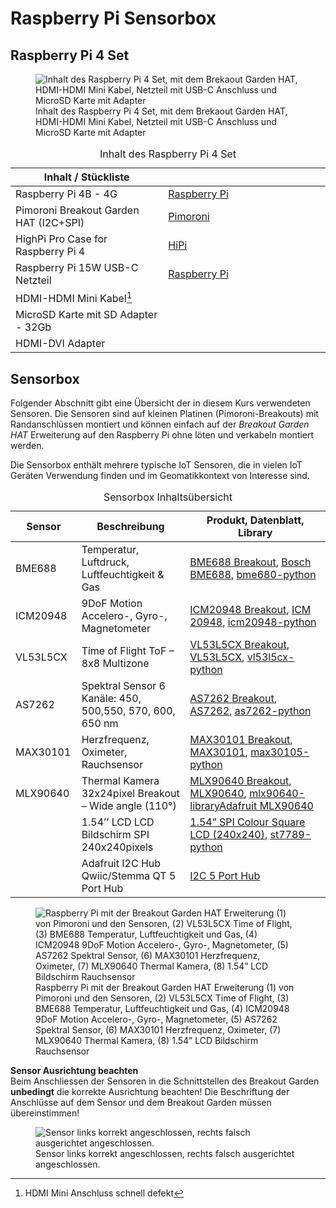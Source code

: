 # Raspberry Pi Sensorbox
## Raspberry Pi 4 Set

![Inhalt des Raspberry Pi 4 Set, mit dem Brekaout Garden HAT, HDMI-HDMI Mini Kabel, Netzteil mit USB-C Anschluss und MicroSD Karte mit Adapter ](images/raspberry_pi_box.jpg)

| Inhalt / Stückliste                                       |                                                              |
| --------------------------------------------------------- | ------------------------------------------------------------ |
| Raspberry Pi 4B - 4G                                      | [Raspberry Pi](https://www.raspberrypi.com/products/raspberry-pi-4-model-b/) |
| Pimoroni Breakout Garden HAT (I2C+SPI)                    | [Pimoroni](https://shop.pimoroni.com/products/breakout-garden-hat-i2c-spi) |
| HighPi Pro Case for Raspberry Pi 4                        | [HiPi](https://www.hipi.io/highpipro/)                       |
| Raspberry Pi 15W USB-C Netzteil                           | [Raspberry Pi](https://www.raspberrypi.com/products/type-c-power-supply/) |
| HDMI-HDMI Mini Kabel^[HDMI Mini Anschluss schnell defekt] |                                                              |
| MicroSD Karte mit SD Adapter - 32Gb                       |                                                              |
| HDMI-DVI Adapter                                          |                                                              |

Table: Inhalt des Raspberry Pi 4 Set

## Sensorbox
Folgender Abschnitt gibt eine Übersicht der in diesem Kurs verwendeten Sensoren. Die Sensoren sind auf kleinen Platinen (Pimoroni-Breakouts) mit Randanschlüssen montiert und können einfach auf der *Breakout Garden HAT* Erweiterung auf den Raspberry Pi ohne löten und verkabeln montiert werden.

Die Sensorbox enthält mehrere typische IoT Sensoren, die in vielen IoT Geräten Verwendung finden und im Geomatikkontext von Interesse sind.

| Sensor   | Beschreibung                                             | Produkt, Datenblatt, Library                                                                                                                                                                                                                                                                                                                                             |
|---------------|-------------------------|--------------------------------|
| BME688   | Temperatur, Luftdruck, Luftfeuchtigkeit & Gas            | [BME688 Breakout](https://shop.pimoroni.com/products/bme688-breakout?variant=39336951709779), [Bosch BME688](https://www.bosch-sensortec.com/products/environmental-sensors/gas-sensors/bme688), [bme680-python](https://github.com/pimoroni/bme680-python)                                                                                                              |
| ICM20948 | 9DoF Motion Accelero-, Gyro-, Magnetometer               | [ICM20948 Breakout](https://shop.pimoroni.com/products/icm20948), [ICM 20948](https://www.invensense.com/wp-content/uploads/2016/06/DS-000189-ICM-20948-v1.3.pdf), [icm20948-python](https://github.com/pimoroni/icm20948-python)                                                                                                                                        |
| VL53L5CX | Time of Flight ToF -- 8x8 Multizone                      | [VL53L5CX Breakout](https://shop.pimoroni.com/products/vl53l5cx-time-of-flight-tof-sensor-breakout), [VL53L5CX](https://cdn.shopify.com/s/files/1/0174/1800/files/vl53l5cx.pdf), [vl53l5cx-python](https://github.com/pimoroni/vl53l5cx-python)                                                                                                                          |
| AS7262   | Spektral Sensor 6 Kanäle: 450, 500,550, 570, 600, 650 nm | [AS7262 Breakout](https://shop.pimoroni.com/products/as7262-6-channel-spectral-sensor-spectrometer-breakout), [AS7262](https://ams.com/documents/20143/36005/AS7262_DS000486_5-00.pdf), [as7262-python](https://github.com/pimoroni/as7262-python)                                                                                                                       |
| MAX30101 | Herzfrequenz, Oximeter, Rauchsensor                      | [MAX30101 Breakout](https://shop.pimoroni.com/products/max30101-breakout-heart-rate-oximeter-smoke-sensor), [MAX30101](https://cdn.shopify.com/s/files/1/0174/1800/files/MAX30101.pdf), [max30105-python](https://github.com/pimoroni/max30105-python)                                                                                                                   |
| MLX90640 | Thermal Kamera 32x24pixel Breakout -- Wide angle (110°)  | [MLX90640 Breakout](https://shop.pimoroni.com/products/mlx90640-thermal-camera-breakout?variant=12549161746515), [MLX90640](https://www.melexis.com/-/media/files/documents/datasheets/mlx90640-datasheet-melexis.pdf), [mlx90640-library](https://github.com/pimoroni/mlx90640-library)[Adafruit MLX90640](https://github.com/adafruit/Adafruit_CircuitPython_MLX90640) |
|          | 1.54'' LCD LCD Bildschirm SPI 240x240pixels              | [1.54" SPI Colour Square LCD (240x240)](https://shop.pimoroni.com/products/1-3-spi-colour-lcd-240x240-breakout), [st7789-python](https://github.com/pimoroni/st7789-python)   |
|          | Adafruit I2C Hub Qwiic/Stemma QT 5 Port Hub              | [I2C 5 Port Hub](https://shop.pimoroni.com/products/adafruit-qwiic-stemma-qt-5-port-hub)      |

: Sensorbox Inhaltsübersicht

![Raspberry Pi mit der Breakout Garden HAT Erweiterung (1) von Pimoroni und den Sensoren, (2) VL53L5CX Time of Flight, (3) BME688 Temperatur, Luftfeuchtigkeit und Gas, (4) ICM20948 9DoF Motion Accelero-, Gyro-, Magnetometer, (5) AS7262 Spektral Sensor, (6) MAX30101 Herzfrequenz, Oximeter, (7) MLX90640 Thermal Kamera, (8) 1.54" LCD Bildschirm Rauchsensor](images/raspberry_pi_set_number.jpg)

::: hint
**Sensor Ausrichtung beachten**\
Beim Anschliessen der Sensoren in die Schnittstellen des Breakout Garden **unbedingt** die korrekte Ausrichtung beachten! Die Beschriftung der Anschlüsse auf dem Sensor und dem Breakout Garden müssen übereinstimmen!

![Sensor links korrekt angeschlossen, rechts falsch ausgerichtet angeschlossen.](images/raspberry_pi_correct_sensor_mount.png)
:::

